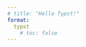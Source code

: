 ```yaml
---
# title: "Hello Typst!"
format:
  typst
    # toc: false
---
```



```{=typst} 
// #import "@preview/modern-cug-report:0.1.1": *
// = 1 **你好**

// #show: doc => template(
//   doc,
//   footer: "CUG水文气象学2024",
//   header: "蒸散发的基本原理",
// )
// 你好。
#include("5.2 bilinear.typ")
```
